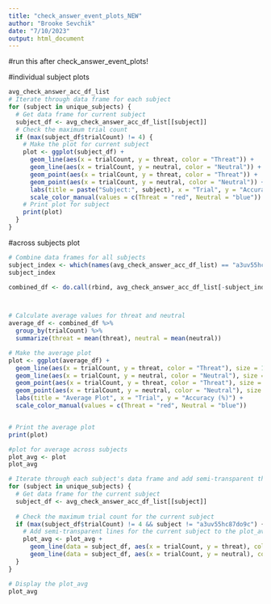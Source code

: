 ```yaml
---
title: "check_answer_event_plots_NEW"
author: "Brooke Sevchik"
date: "7/10/2023"
output: html_document
---
```

#run this after check_answer_event_plots!


#individual subject plots
```r
avg_check_answer_acc_df_list
# Iterate through data frame for each subject
for (subject in unique_subjects) {
  # Get data frame for current subject
  subject_df <- avg_check_answer_acc_df_list[[subject]]
  # Check the maximum trial count
  if (max(subject_df$trialCount) != 4) {
    # Make the plot for current subject
    plot <- ggplot(subject_df) +
      geom_line(aes(x = trialCount, y = threat, color = "Threat")) +
      geom_line(aes(x = trialCount, y = neutral, color = "Neutral")) +
      geom_point(aes(x = trialCount, y = threat, color = "Threat")) +
      geom_point(aes(x = trialCount, y = neutral, color = "Neutral")) +
      labs(title = paste("Subject:", subject), x = "Trial", y = "Accuracy (%)") +
      scale_color_manual(values = c(Threat = "red", Neutral = "blue"))
    # Print plot for subject
    print(plot)
  }
}


```


#across subjects plot
```r

# Combine data frames for all subjects
subject_index <- which(names(avg_check_answer_acc_df_list) == "a3uv55hc87do9c")
subject_index

combined_df <- do.call(rbind, avg_check_answer_acc_df_list[-subject_index])



# Calculate average values for threat and neutral
average_df <- combined_df %>%
  group_by(trialCount) %>%
  summarize(threat = mean(threat), neutral = mean(neutral))

# Make the average plot
plot <- ggplot(average_df) +
  geom_line(aes(x = trialCount, y = threat, color = "Threat"), size = 1.6) +
  geom_line(aes(x = trialCount, y = neutral, color = "Neutral"), size = 1.6) +
  geom_point(aes(x = trialCount, y = threat, color = "Threat"), size = 1.6) +
  geom_point(aes(x = trialCount, y = neutral, color = "Neutral"), size = 1.6) +
  labs(title = "Average Plot", x = "Trial", y = "Accuracy (%)") +
  scale_color_manual(values = c(Threat = "red", Neutral = "blue"))


# Print the average plot
print(plot)
```

```r

#plot for average across subjects
plot_avg <- plot
plot_avg

# Iterate through each subject's data frame and add semi-transparent thin lines to the plot_avg
for (subject in unique_subjects) {
  # Get data frame for the current subject
  subject_df <- avg_check_answer_acc_df_list[[subject]]
  
  # Check the maximum trial count for the current subject
  if (max(subject_df$trialCount) != 4 && subject != "a3uv55hc87do9c") {
    # Add semi-transparent lines for the current subject to the plot_avg
    plot_avg <- plot_avg +
      geom_line(data = subject_df, aes(x = trialCount, y = threat), color = "red", alpha = 0.3) +
      geom_line(data = subject_df, aes(x = trialCount, y = neutral), color = "blue", alpha = 0.3)
  }
}

# Display the plot_avg
plot_avg




```


